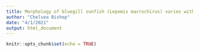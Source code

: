 ```yaml
---
title: Morphology of bluegill sunfish (Lepomis macrochirus) varies with lake dissolved organic carbon concentration
author: "Chelsea Bishop"
date: "4/1/2021"
output: html_document
---
```


```r
knitr::opts_chunk$set(echo = TRUE)
```
